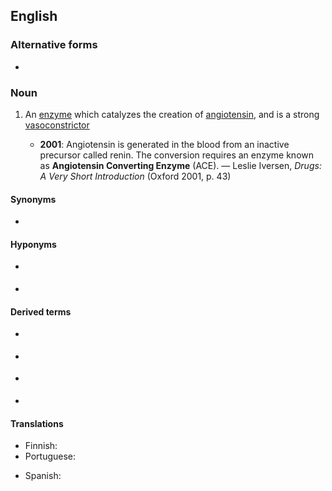 {{also|angiotensin-converting enzyme}}
==English==

===Alternative forms===
* {{l|en|angiotensin-converting enzyme}}

===Noun===
{{en-noun}}

# {{lb|en|biochemistry}} An [[enzyme]] which catalyzes the creation of [[angiotensin]], and is a strong [[vasoconstrictor]]
#* '''2001''': Angiotensin is generated in the blood from an inactive precursor called renin. The conversion requires an enzyme known as '''Angiotensin Converting Enzyme''' (ACE). — Leslie Iversen, ''Drugs: A Very Short Introduction'' (Oxford 2001, p. 43)

====Synonyms====
* {{gloss|abbreviation}} {{l|en|ACE}}

====Hyponyms====
* {{l|en|angiotensin converting enzyme 1}} {{gloss|{{l|en|ACE1}}}}
* {{l|en|angiotensin converting enzyme 2}} {{gloss|{{l|en|ACE2}}}}

====Derived terms====
* {{l|en|ACE}} {{qualifier|abbreviation}}
* {{l|en|angiotensin converting enzyme 1}} {{gloss|{{l|en|ACE1}}}}
* {{l|en|angiotensin converting enzyme 2}} {{gloss|{{l|en|ACE2}}}}
* {{l|en|human recombinant soluble angiotensin converting enzyme 2}} {{gloss|{{l|en|hrsACE2}}}}

====Translations====
{{trans-top|enzyme}}
* Finnish: {{t|fi|angiotensiinikonvertaasin estäjä}}
* Portuguese: {{t|pt|enzima conversora de angiotensina|f}}
{{trans-mid}}
* Spanish: {{t|es|enzima convertidora de angiotensina|f}}
{{trans-bottom}}